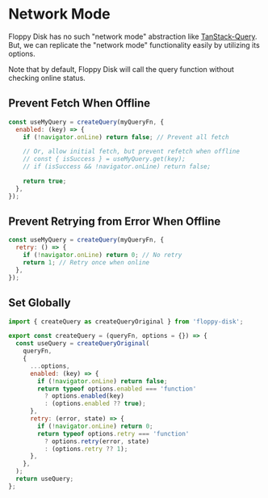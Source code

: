 
# Network Mode

Floppy Disk has no such "network mode" abstraction like [TanStack-Query](https://tanstack.com/query/latest/docs/react/guides/network-mode).
But, we can replicate the "network mode" functionality easily by utilizing its options.

Note that by default, Floppy Disk will call the query function without checking online status.

## Prevent Fetch When Offline

```jsx {3,6-7}
const useMyQuery = createQuery(myQueryFn, {
  enabled: (key) => {
    if (!navigator.onLine) return false; // Prevent all fetch

    // Or, allow initial fetch, but prevent refetch when offline
    // const { isSuccess } = useMyQuery.get(key);
    // if (isSuccess && !navigator.onLine) return false;

    return true;
  },
});
```

## Prevent Retrying from Error When Offline

```jsx {3}
const useMyQuery = createQuery(myQueryFn, {
  retry: () => {
    if (!navigator.onLine) return 0; // No retry
    return 1; // Retry once when online
  },
});
```

<Example path="react/query-network-status" />

## Set Globally

```jsx
import { createQuery as createQueryOriginal } from 'floppy-disk';

export const createQuery = (queryFn, options = {}) => {
  const useQuery = createQueryOriginal(
    queryFn,
    {
      ...options,
      enabled: (key) => {
        if (!navigator.onLine) return false;
        return typeof options.enabled === 'function'
          ? options.enabled(key)
          : (options.enabled ?? true);
      },
      retry: (error, state) => {
        if (!navigator.onLine) return 0;
        return typeof options.retry === 'function'
          ? options.retry(error, state)
          : (options.retry ?? 1);
      },
    },
  );
  return useQuery;
};
```
